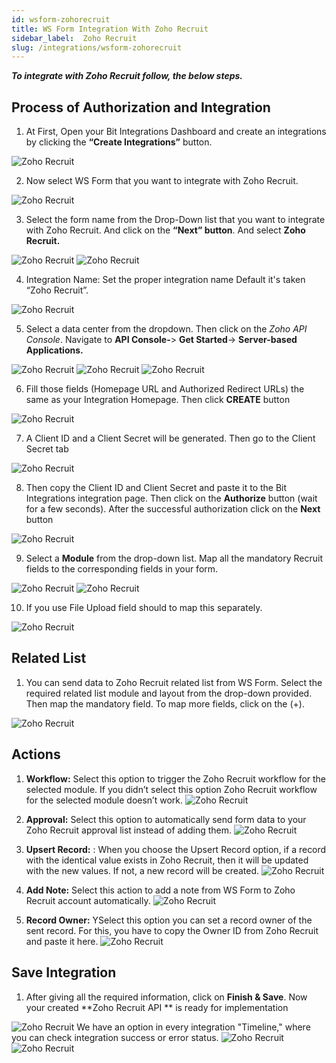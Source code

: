 ```yaml
---
id: wsform-zohorecruit
title: WS Form Integration With Zoho Recruit
sidebar_label:  Zoho Recruit
slug: /integrations/wsform-zohorecruit
---
```



***To integrate with Zoho Recruit follow, the below steps.***


## Process of Authorization and Integration
1.	At First, Open your Bit Integrations Dashboard and create an integrations by clicking the **“Create Integrations”** button.
 <Image src="zoho-recruit/_create-integration" alt="Zoho Recruit" w="1020" h="350" />


2. Now select WS Form that you want to integrate with Zoho Recruit.
 <Image src="zoho-recruit/_select-contact-form-7" alt="Zoho Recruit" w="1020" h="350" />

3.	Select the form name from the Drop-Down list that you want to integrate with Zoho Recruit. And click on the **“Next” button**. And select **Zoho Recruit.**
 <Image src="zoho-recruit/_ws-form" alt="Zoho Recruit" w="1020" h="350" />
 <Image src="zoho-recruit/_select-zoho-recruit" alt="Zoho Recruit" w="1020" h="350" />

4.	Integration Name: Set the proper integration name Default it's taken “Zoho Recruit”.
 <Image src="zoho-recruit/_integration-name" alt="Zoho Recruit" w="1020" h="350" />

5. Select a data center from the dropdown. Then click on the *Zoho API Console*. Navigate to **API Console-**> **Get Started**-> **Server-based Applications.** 
 <Image src="zoho-recruit/_select-data-center" alt="Zoho Recruit" w="1020" h="350" />
 <Image src="zoho-recruit/_get-started" alt="Zoho Recruit" w="1020" h="350" />
 <Image src="zoho-recruit/_server-based-applications" alt="Zoho Recruit" w="1020" h="350" />


6.	Fill those fields (Homepage URL and Authorized Redirect URLs) the same as your Integration Homepage. Then click **CREATE** button
 <Image src="zoho-recruit/_create-api" alt="Zoho Recruit" w="1020" h="350" />

 
7.	A Client ID and a Client Secret will be generated. Then go to the Client Secret tab
 <Image src="zoho-recruit/_client-id-and-secret" alt="Zoho Recruit" w="1020" h="300" />

8.	Then copy the Client ID and Client Secret and paste it to the Bit Integrations integration page. Then click on the **Authorize** button (wait for a few seconds). After the successful authorization click on the **Next** button
 <Image src="zoho-recruit/_authorization" alt="Zoho Recruit" w="1020" h="300" />

9.	Select a **Module** from the drop-down list. Map all the mandatory Recruit fields to the corresponding fields in your form.
 <Image src="zoho-recruit/_select-module" alt="Zoho Recruit" w="1020" h="300" />
 <Image src="zoho-recruit/_field-mapping" alt="Zoho Recruit" w="1020" h="300" />

10. If you use File Upload field should to map this separately.
 <Image src="zoho-recruit/_attachments" alt="Zoho Recruit" w="1020" h="300" />
 
## Related List

 1. You can send data to Zoho Recruit related list from WS Form. Select the required related list module and layout from the drop-down provided. Then map the mandatory field. To map more fields, click on the (+).
   <Image src="zoho-recruit/_related-list" alt="Zoho Recruit" w="1020" h="350" />

## Actions

1. **Workflow:** Select this option to trigger the Zoho Recruit workflow for the selected module. If you didn’t select this option Zoho Recruit workflow for the selected module doesn’t work.
   <Image src="zoho-recruit/_workflow-actions" alt="Zoho Recruit" w="1020" h="350" />

2. **Approval:** Select this option to automatically send form data to your Zoho Recruit approval list instead of adding them.
    <Image src="zoho-recruit/_approval-actions" alt="Zoho Recruit" w="1020" h="350" />

3. **Upsert Record:** : When you choose the Upsert Record option, if a record with the identical value exists in Zoho Recruit, then it will be updated with the new values. If not, a new record will be created.
   <Image src="zoho-recruit/_upsert-record-actions" alt="Zoho Recruit" w="1020" h="350" />

4. **Add Note:** Select this action to add a note from WS Form to Zoho Recruit account automatically.
   <Image src="zoho-recruit/_add-notes-actions" alt="Zoho Recruit" w="1020" h="350" />

5. **Record Owner:** YSelect this option you can set a record owner of the sent record. For this, you have to copy the Owner ID from Zoho Recruit and paste it here.
   <Image src="zoho-recruit/_record-owner-actions" alt="Zoho Recruit" w="1020" h="350" />

## Save Integration
  1. After giving all the required information, click on **Finish & Save**. Now your created **Zoho Recruit API ** is ready for implementation 
   <Image src="zoho-recruit/_finish-and-save" alt="Zoho Recruit" w="1020" h="350" />
  We have an option in every integration "Timeline," where you can check integration success or error status.
      <Image src="zoho-recruit/_integrations-dashbord" alt="Zoho Recruit" w="1020" h="350" />
      <Image src="zoho-recruit/_timeline" alt="Zoho Recruit" w="1020" h="350" />

